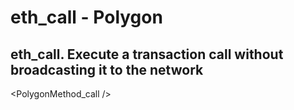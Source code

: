 # eth_call - Polygon

## eth_call. Execute a transaction call without broadcasting it to the network


<PolygonMethod_call />
